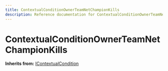 ```yaml
---
title: ContextualConditionOwnerTeamNetChampionKills
description: Reference documentation for ContextualConditionOwnerTeamNetChampionKills meta class
---
```



# ContextualConditionOwnerTeamNetChampionKills

**Inherits from:** [IContextualCondition](/classes/icontextualcondition)

<ClassDetails file="/db/classes/ContextualConditionOwnerTeamNetChampionKills.6efbcaaace93.json" />
